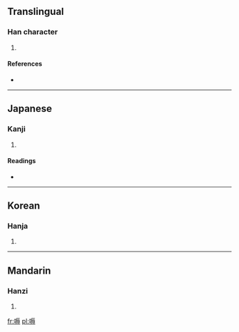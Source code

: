 ==Translingual==

===Han character===
{{Han char|rn=30|rad=口|as=10|sn=13|four=6104<sub>3</sub>|canj=口一女戈 (RMVI)}}

# {{defn|Han|sort=口10}}

====References====
* {{Han ref|kx=0202.310|dkj=04075|dj=0425.120|hdz=10666.070|uh=55D5|ud=21973|bh=DCD9|bd=56537}}

----

==Japanese==

===Kanji===
{{ja-kanji|grade=|rs=口10}}

# {{defn|Japanese|sort=口10}}

====Readings====
* {{ja-readings|on=[[しょく]] (shoku), [[にく]] (niku), [[じょく]] (joku), [[どう]] (dō), [[ぬ]] (nu)|kun=[[あわれむ]] (awaremu)}}

----

==Korean==

===Hanja===
{{ko-hanja|hangeul=욕|rv=yok|mr=yok}}

# {{defn|Korean|sort=口10}}

----

==Mandarin==

===Hanzi===
{{cmn-hanzi|pin=[[qiǎn]] ([[qian3]]), [[qiàn]] ([[qian4]]), [[qiè]] ([[qie4]]), [[rù]] ([[ru4]])|wg=ch'ien<sup>3</sup>, ch'ien<sup>4</sup>, ch'ieh<sup>4</sup>, ju<sup>4</sup>}}

# {{defn|Mandarin|sort=口10}}

[[fr:嗕]]
[[pl:嗕]]